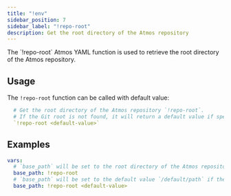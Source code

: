 ```yaml
---
title: "!env"
sidebar_position: 7
sidebar_label: "!repo-root"
description: Get the root directory of the Atmos repository
---
```


<Intro>
    The `!repo-root` Atmos YAML function is used to retrieve the root directory of the Atmos repository.
</Intro>

## Usage

The `!repo-root` function can be called with default value:

```yaml
  # Get the root directory of the Atmos repository `!repo-root`.
  # If the Git root is not found, it will return a default value if specified; otherwise, it returns an error.
  `!repo-root <default-value>`
```

## Examples

```yaml
vars:
  # `base_path` will be set to the root directory of the Atmos repository if present otherwise it will return an error
  base_path: !repo-root
  # `base_path` will be set to the default value `/default/path` if the Atmos repository root is not present
  base_path: !repo-root <default-value>
```
